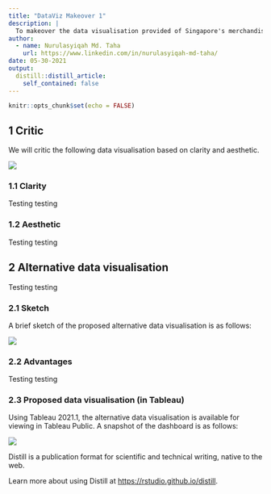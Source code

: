 ```yaml
---
title: "DataViz Makeover 1"
description: |
  To makeover the data visualisation provided of Singapore's merchandise trade from 2019 to 2020.
author:
  - name: Nurulasyiqah Md. Taha
    url: https://www.linkedin.com/in/nurulasyiqah-md-taha/
date: 05-30-2021
output:
  distill::distill_article:
    self_contained: false
---
```



```r
knitr::opts_chunk$set(echo = FALSE)
```
## 1 Critic
We will critic the following data visualisation based on clarity and aesthetic.

![](image/download.png)

### 1.1 Clarity
Testing testing

### 1.2 Aesthetic
Testing testing

## 2 Alternative data visualisation
Testing testing

### 2.1 Sketch
A brief sketch of the proposed alternative data visualisation is as follows:

![](image/sketch.jpg)

### 2.2 Advantages
Testing testing

### 2.3 Proposed data visualisation (in Tableau)
Using Tableau 2021.1, the alternative data visualisation is available for viewing in Tableau Public. A snapshot of the dashboard is as follows:

![](image/24-finaldashboard.jpg)



Distill is a publication format for scientific and technical writing, native to the web.

Learn more about using Distill at <https://rstudio.github.io/distill>.


